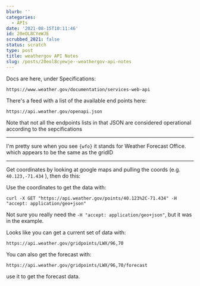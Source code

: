 ```yaml
---
blurb: ''
categories:
  - APIs
date: '2021-08-15T10:11:46'
id: 20eOL8CYeWJE
scrubbed_2021: false
status: scratch
type: post
title: weathergov API Notes
slug: /posts/20eol8cyewje--weathergov-api-notes
---
```


Docs are here, under Specifications:

    https://www.weather.gov/documentation/services-web-api

There's a feed with a list of the available end points here:

    https://api.weather.gov/openapi.json

Note that not all the endpoints lists in that JSON are considered operational according to the sepcifications

---

I'm pretty sure when you see `{wfo}` it stands for Weather Forecast Office. which appears to be the same as the gridID

---

Get coordinates by looking at google maps and pulling the coords (e.g. `40.123,-71.434` ), then do this:

Use the coordinates to get the data with:

    curl -X GET "https://api.weather.gov/points/40.123%2C-71.434" -H "accept: application/geo+json"
    
Not sure you really need the `-H "accept: application/geo+json"`, but it was in the example.

Looks like you can get a current set of data with:

    https://api.weather.gov/gridpoints/LWX/96,70
    
You can also get the forecast with:

    https://api.weather.gov/gridpoints/LWX/96,70/forecast

use it to get the forecast data.
